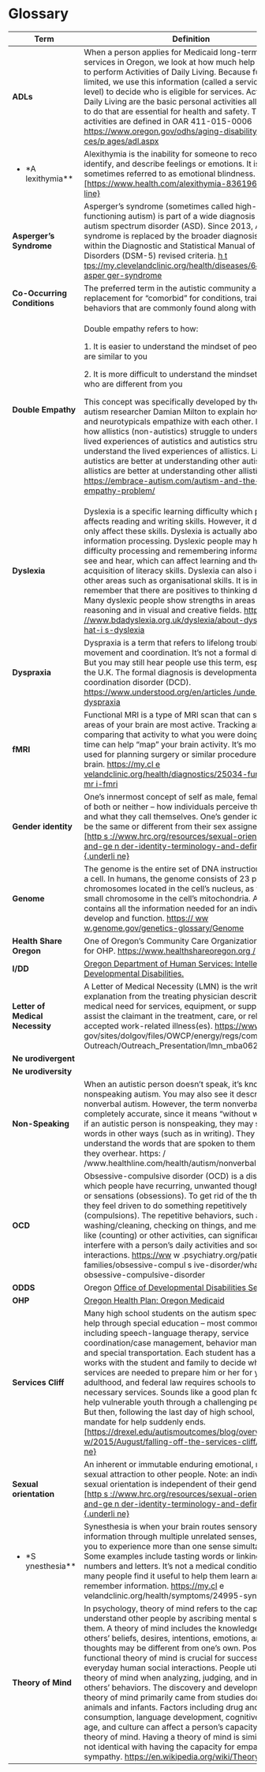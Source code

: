 # Glossary {#sec-glossary}

+---------------------------------+------------------------------------------------------------------------------------------------------------------------------------------------------------------------------------------------------------------------------------------------------------------------------------------------------------------------------------------------------------------------------------------------------------------------------------------------------------------------------------------------------------------------------------------------------------------------------------------------------------------------------------------------------------------------------------------------------------------------------------------------------------------------------------------------------------------------------------------------------------------------------------------------------+
| **Term**                        | **Definition**                                                                                                                                                                                                                                                                                                                                                                                                                                                                                                                                                                                                                                                                                                                                                                                                                                                                                       |
+=================================+======================================================================================================================================================================================================================================================================================================================================================================================================================================================================================================================================================================================================================================================================================================================================================================================================================================================================================================+
| **ADLs**                        | When a person applies for Medicaid long-term care services in Oregon, we look at how much help they need to perform Activities of Daily Living. Because funding is limited, we use this information (called a service priority level) to decide who is eligible for services. Activities of Daily Living are the basic personal activities all of us need to do that are essential for health and safety. These activities are defined in OAR 411-015-0006 [[https://www.oregon.gov/odhs/aging-disability-servi ces/p ages/adl.aspx]{.underline}](https://www.oregon%20.%20gov/odhs/aging-disability-services/pages/adl.aspx)                                                                                                                                                                                                                                                                        |
+---------------------------------+------------------------------------------------------------------------------------------------------------------------------------------------------------------------------------------------------------------------------------------------------------------------------------------------------------------------------------------------------------------------------------------------------------------------------------------------------------------------------------------------------------------------------------------------------------------------------------------------------------------------------------------------------------------------------------------------------------------------------------------------------------------------------------------------------------------------------------------------------------------------------------------------------+
| -   \*A lexithymia\*\*          | Alexithymia is the inability for someone to recognize, identify, and describe feelings or emotions. It is sometimes referred to as emotional blindness. [\[https://www.health.com/alexithymia-8361963\]{.unde r line}](https://www.health.com/alexithymia-8361963)                                                                                                                                                                                                                                                                                                                                                                                                                                                                                                                                                                                                                                   |
+---------------------------------+------------------------------------------------------------------------------------------------------------------------------------------------------------------------------------------------------------------------------------------------------------------------------------------------------------------------------------------------------------------------------------------------------------------------------------------------------------------------------------------------------------------------------------------------------------------------------------------------------------------------------------------------------------------------------------------------------------------------------------------------------------------------------------------------------------------------------------------------------------------------------------------------------+
| **Asperger's Syndrome**         | Asperger's syndrome (sometimes called high-functioning autism) is part of a wide diagnosis called autism spectrum disorder (ASD). Since 2013, Asperger's syndrome is replaced by the broader diagnosis of ASD within the Diagnostic and Statistical Manual of Mental Disorders (DSM-5) revised criteria. [[h t tps://my.clevelandclinic.org/health/diseases/6436- asper ger-syndrome]{.underline}](https://my.clevelan%20d%20clinic.org/health/diseases/6436-asperger-syndrome)                                                                                                                                                                                                                                                                                                                                                                                                                      |
+---------------------------------+------------------------------------------------------------------------------------------------------------------------------------------------------------------------------------------------------------------------------------------------------------------------------------------------------------------------------------------------------------------------------------------------------------------------------------------------------------------------------------------------------------------------------------------------------------------------------------------------------------------------------------------------------------------------------------------------------------------------------------------------------------------------------------------------------------------------------------------------------------------------------------------------------+
| **Co-Occurring Conditions**     | The preferred term in the autistic community as a replacement for "comorbid" for conditions, traits, and behaviors that are commonly found along with autism.                                                                                                                                                                                                                                                                                                                                                                                                                                                                                                                                                                                                                                                                                                                                        |
+---------------------------------+------------------------------------------------------------------------------------------------------------------------------------------------------------------------------------------------------------------------------------------------------------------------------------------------------------------------------------------------------------------------------------------------------------------------------------------------------------------------------------------------------------------------------------------------------------------------------------------------------------------------------------------------------------------------------------------------------------------------------------------------------------------------------------------------------------------------------------------------------------------------------------------------------+
| **Double Empathy**              | Double empathy refers to how:                                                                                                                                                                                                                                                                                                                                                                                                                                                                                                                                                                                                                                                                                                                                                                                                                                                                        |
|                                 |                                                                                                                                                                                                                                                                                                                                                                                                                                                                                                                                                                                                                                                                                                                                                                                                                                                                                                      |
|                                 | 1\. It is easier to understand the mindset of people who are similar to you                                                                                                                                                                                                                                                                                                                                                                                                                                                                                                                                                                                                                                                                                                                                                                                                                          |
|                                 |                                                                                                                                                                                                                                                                                                                                                                                                                                                                                                                                                                                                                                                                                                                                                                                                                                                                                                      |
|                                 | 2\. It is more difficult to understand the mindset of those who are different from you                                                                                                                                                                                                                                                                                                                                                                                                                                                                                                                                                                                                                                                                                                                                                                                                               |
|                                 |                                                                                                                                                                                                                                                                                                                                                                                                                                                                                                                                                                                                                                                                                                                                                                                                                                                                                                      |
|                                 | This concept was specifically developed by the autistic autism researcher Damian Milton to explain how autistics and neurotypicals empathize with each other. It explains how allistics (non-autistics) struggle to understand the lived experiences of autistics and autistics struggle to understand the lived experiences of allistics. Likewise, autistics are better at understanding other autistics and allistics are better at understanding other allistics. [[https://embrace-autism.com/autism-and-the-do uble- empathy-problem/]{.underline}](https://embrace%20-%20autism.com/autism-and-the-double-empathy-problem/)                                                                                                                                                                                                                                                                   |
+---------------------------------+------------------------------------------------------------------------------------------------------------------------------------------------------------------------------------------------------------------------------------------------------------------------------------------------------------------------------------------------------------------------------------------------------------------------------------------------------------------------------------------------------------------------------------------------------------------------------------------------------------------------------------------------------------------------------------------------------------------------------------------------------------------------------------------------------------------------------------------------------------------------------------------------------+
| **Dyslexia**                    | Dyslexia is a specific learning difficulty which primarily affects reading and writing skills. However, it does not only affect these skills. Dyslexia is actually about information processing. Dyslexic people may have difficulty processing and remembering information they see and hear, which can affect learning and the acquisition of literacy skills. Dyslexia can also impact on other areas such as organisational skills. It is important to remember that there are positives to thinking differently. Many dyslexic people show strengths in areas such as reasoning and in visual and creative fields. [[https : //www.bdadyslexia.org.uk/dyslexia/about-dyslexia/w hat-i s-dyslexia]{.underline}](https://www.bdadyslex%20i%20a.org.uk/dyslexia/about-dyslexia/what-is-dyslexia)                                                                                                   |
+---------------------------------+------------------------------------------------------------------------------------------------------------------------------------------------------------------------------------------------------------------------------------------------------------------------------------------------------------------------------------------------------------------------------------------------------------------------------------------------------------------------------------------------------------------------------------------------------------------------------------------------------------------------------------------------------------------------------------------------------------------------------------------------------------------------------------------------------------------------------------------------------------------------------------------------------+
| **Dyspraxia**                   | Dyspraxia is a term that refers to lifelong trouble with movement and coordination. It's not a formal diagnosis. But you may still hear people use this term, especially in the U.K. The formal diagnosis is developmental coordination disorder (DCD). [[https://www.understood.org/en/articles /unde rstanding-dyspraxia]{.underline}](https://www.%20u%20nderstood.org/en/articles/understanding-dyspraxia)                                                                                                                                                                                                                                                                                                                                                                                                                                                                                       |
+---------------------------------+------------------------------------------------------------------------------------------------------------------------------------------------------------------------------------------------------------------------------------------------------------------------------------------------------------------------------------------------------------------------------------------------------------------------------------------------------------------------------------------------------------------------------------------------------------------------------------------------------------------------------------------------------------------------------------------------------------------------------------------------------------------------------------------------------------------------------------------------------------------------------------------------------+
| **fMRI**                        | Functional MRI is a type of MRI scan that can show which areas of your brain are most active. Tracking and comparing that activity to what you were doing at the time can help "map" your brain activity. It's most often used for planning surgery or similar procedures in the brain. [[https://my.cl e velandclinic.org/health/diagnostics/25034-function al-mr i-fmri]{.underline}](https://my.clevelandclini%20c%20.org/health/diagnostics/25034-functional-mri-fmri)                                                                                                                                                                                                                                                                                                                                                                                                                           |
+---------------------------------+------------------------------------------------------------------------------------------------------------------------------------------------------------------------------------------------------------------------------------------------------------------------------------------------------------------------------------------------------------------------------------------------------------------------------------------------------------------------------------------------------------------------------------------------------------------------------------------------------------------------------------------------------------------------------------------------------------------------------------------------------------------------------------------------------------------------------------------------------------------------------------------------------+
| **Gender identity**             | One's innermost concept of self as male, female, a blend of both or neither -- how individuals perceive themselves and what they call themselves. One's gender identity can be the same or different from their sex assigned at birth. [\[http s ://www.hrc.org/resources/sexual-orientation-and-ge n der-identity-terminology-and-definitions\]{.underli ne}](https://www.hrc.org/resources/sexual-orientati%20o%20n-and-gender-identity-terminology-and-definitions)                                                                                                                                                                                                                                                                                                                                                                                                                               |
+---------------------------------+------------------------------------------------------------------------------------------------------------------------------------------------------------------------------------------------------------------------------------------------------------------------------------------------------------------------------------------------------------------------------------------------------------------------------------------------------------------------------------------------------------------------------------------------------------------------------------------------------------------------------------------------------------------------------------------------------------------------------------------------------------------------------------------------------------------------------------------------------------------------------------------------------+
| **Genome**                      | The genome is the entire set of DNA instructions found in a cell. In humans, the genome consists of 23 pairs of chromosomes located in the cell's nucleus, as well as a small chromosome in the cell's mitochondria. A genome contains all the information needed for an individual to develop and function. [[https:// ww w.genome.gov/genetics-glossary/Genome]{.underline}](https://www.genome.gov/genetics-glossary/Genome)                                                                                                                                                                                                                                                                                                                                                                                                                                                                      |
+---------------------------------+------------------------------------------------------------------------------------------------------------------------------------------------------------------------------------------------------------------------------------------------------------------------------------------------------------------------------------------------------------------------------------------------------------------------------------------------------------------------------------------------------------------------------------------------------------------------------------------------------------------------------------------------------------------------------------------------------------------------------------------------------------------------------------------------------------------------------------------------------------------------------------------------------+
| **Health Share Oregon**         | One of Oregon's Community Care Organizations (CCO) for OHP. [[https://www.healthshareoregon.org /]{.underline}](https://www.healthshareoregon.org/)                                                                                                                                                                                                                                                                                                                                                                                                                                                                                                                                                                                                                                                                                                                                                  |
+---------------------------------+------------------------------------------------------------------------------------------------------------------------------------------------------------------------------------------------------------------------------------------------------------------------------------------------------------------------------------------------------------------------------------------------------------------------------------------------------------------------------------------------------------------------------------------------------------------------------------------------------------------------------------------------------------------------------------------------------------------------------------------------------------------------------------------------------------------------------------------------------------------------------------------------------+
| **I/DD**                        | [[Oregon Department of Human Services: Intellectual and Developmental Disabilities.]{.underline}](h%20ttps://www.oregon.gov/odhs/idd/pages/default.aspx)                                                                                                                                                                                                                                                                                                                                                                                                                                                                                                                                                                                                                                                                                                                                             |
+---------------------------------+------------------------------------------------------------------------------------------------------------------------------------------------------------------------------------------------------------------------------------------------------------------------------------------------------------------------------------------------------------------------------------------------------------------------------------------------------------------------------------------------------------------------------------------------------------------------------------------------------------------------------------------------------------------------------------------------------------------------------------------------------------------------------------------------------------------------------------------------------------------------------------------------------+
| **Letter of Medical Necessity** | A Letter of Medical Necessity (LMN) is the written explanation from the treating physician describing the medical need for services, equipment, or supplies to assist the claimant in the treatment, care, or relief of their accepted work-related illness(es). <https://www.dol> . gov/sites/dolgov/files/OWCP/energy/regs/compliance / Outreach/Outreach_Presentation/lmn_mba06222022.pdf                                                                                                                                                                                                                                                                                                                                                                                                                                                                                                         |
+---------------------------------+------------------------------------------------------------------------------------------------------------------------------------------------------------------------------------------------------------------------------------------------------------------------------------------------------------------------------------------------------------------------------------------------------------------------------------------------------------------------------------------------------------------------------------------------------------------------------------------------------------------------------------------------------------------------------------------------------------------------------------------------------------------------------------------------------------------------------------------------------------------------------------------------------+
| **Ne urodivergent**             |                                                                                                                                                                                                                                                                                                                                                                                                                                                                                                                                                                                                                                                                                                                                                                                                                                                                                                      |
+---------------------------------+------------------------------------------------------------------------------------------------------------------------------------------------------------------------------------------------------------------------------------------------------------------------------------------------------------------------------------------------------------------------------------------------------------------------------------------------------------------------------------------------------------------------------------------------------------------------------------------------------------------------------------------------------------------------------------------------------------------------------------------------------------------------------------------------------------------------------------------------------------------------------------------------------+
| **Ne urodiversity**             |                                                                                                                                                                                                                                                                                                                                                                                                                                                                                                                                                                                                                                                                                                                                                                                                                                                                                                      |
+---------------------------------+------------------------------------------------------------------------------------------------------------------------------------------------------------------------------------------------------------------------------------------------------------------------------------------------------------------------------------------------------------------------------------------------------------------------------------------------------------------------------------------------------------------------------------------------------------------------------------------------------------------------------------------------------------------------------------------------------------------------------------------------------------------------------------------------------------------------------------------------------------------------------------------------------+
| **Non-Speaking**                | When an autistic person doesn't speak, it's known as nonspeaking autism. You may also see it described as nonverbal autism. However, the term nonverbal isn't completely accurate, since it means "without words. Even if an autistic person is nonspeaking, they may still use words in other ways (such as in writing). They may also understand the words that are spoken to them or that they overhear. https: / /www.healthline.com/health/autism/nonverbal-autism                                                                                                                                                                                                                                                                                                                                                                                                                              |
+---------------------------------+------------------------------------------------------------------------------------------------------------------------------------------------------------------------------------------------------------------------------------------------------------------------------------------------------------------------------------------------------------------------------------------------------------------------------------------------------------------------------------------------------------------------------------------------------------------------------------------------------------------------------------------------------------------------------------------------------------------------------------------------------------------------------------------------------------------------------------------------------------------------------------------------------+
| **OCD**                         | Obsessive-compulsive disorder (OCD) is a disorder in which people have recurring, unwanted thoughts, ideas or sensations (obsessions). To get rid of the thoughts, they feel driven to do something repetitively (compulsions). The repetitive behaviors, such as hand washing/cleaning, checking on things, and mental acts like (counting) or other activities, can significantly interfere with a person's daily activities and social interactions. <https://ww> w .psychiatry.org/patients-families/obsessive-compul s ive-disorder/what-is-obsessive-compulsive-disorder                                                                                                                                                                                                                                                                                                                       |
+---------------------------------+------------------------------------------------------------------------------------------------------------------------------------------------------------------------------------------------------------------------------------------------------------------------------------------------------------------------------------------------------------------------------------------------------------------------------------------------------------------------------------------------------------------------------------------------------------------------------------------------------------------------------------------------------------------------------------------------------------------------------------------------------------------------------------------------------------------------------------------------------------------------------------------------------+
| **ODDS**                        | Oregon [[Office of Developmental Disabilities Services]{.underline}](https://ww%20w%20.oregon.gov/odhs/agency/pages/odds.aspx?jump=true)                                                                                                                                                                                                                                                                                                                                                                                                                                                                                                                                                                                                                                                                                                                                                             |
+---------------------------------+------------------------------------------------------------------------------------------------------------------------------------------------------------------------------------------------------------------------------------------------------------------------------------------------------------------------------------------------------------------------------------------------------------------------------------------------------------------------------------------------------------------------------------------------------------------------------------------------------------------------------------------------------------------------------------------------------------------------------------------------------------------------------------------------------------------------------------------------------------------------------------------------------+
| **OHP**                         | [[Oregon Health Plan: Oregon Medicaid]{.underline}](h%20t%20tps://www.oregon.gov/oha/hsd/ohp/pages/index.aspx)                                                                                                                                                                                                                                                                                                                                                                                                                                                                                                                                                                                                                                                                                                                                                                                       |
+---------------------------------+------------------------------------------------------------------------------------------------------------------------------------------------------------------------------------------------------------------------------------------------------------------------------------------------------------------------------------------------------------------------------------------------------------------------------------------------------------------------------------------------------------------------------------------------------------------------------------------------------------------------------------------------------------------------------------------------------------------------------------------------------------------------------------------------------------------------------------------------------------------------------------------------------+
| **Services Cliff**              | Many high school students on the autism spectrum get help through special education -- most commonly including speech-language therapy, service coordination/case management, behavior management, and special transportation. Each student has a team that works with the student and family to decide which services are needed to prepare him or her for young adulthood, and federal law requires schools to offer the necessary services. Sounds like a good plan for how to help vulnerable youth through a challenging period of life. But then, following the last day of high school, the legal mandate for help suddenly ends. [\[https://drexel.edu/autismoutcomes/blog/overvi e w/2015/August/falling-off-the-services-cliff/\]{.un derli ne}](https://drexel.edu/autismoutcomes/blog/ov%20e%20rview/2015/August/falling-off-the-services-cliff/)                                        |
+---------------------------------+------------------------------------------------------------------------------------------------------------------------------------------------------------------------------------------------------------------------------------------------------------------------------------------------------------------------------------------------------------------------------------------------------------------------------------------------------------------------------------------------------------------------------------------------------------------------------------------------------------------------------------------------------------------------------------------------------------------------------------------------------------------------------------------------------------------------------------------------------------------------------------------------------+
| **Sexual orientation**          | An inherent or immutable enduring emotional, romantic or sexual attraction to other people. Note: an individual's sexual orientation is independent of their gender identity. [\[http s ://www.hrc.org/resources/sexual-orientation-and-ge n der-identity-terminology-and-definitions\]{.underli ne}](https://www.hrc.org/resources/sexual-orientati%20o%20n-and-gender-identity-terminology-and-definitions)                                                                                                                                                                                                                                                                                                                                                                                                                                                                                        |
+---------------------------------+------------------------------------------------------------------------------------------------------------------------------------------------------------------------------------------------------------------------------------------------------------------------------------------------------------------------------------------------------------------------------------------------------------------------------------------------------------------------------------------------------------------------------------------------------------------------------------------------------------------------------------------------------------------------------------------------------------------------------------------------------------------------------------------------------------------------------------------------------------------------------------------------------+
| -   \*S ynesthesia\*\*          | Synesthesia is when your brain routes sensory information through multiple unrelated senses, causing you to experience more than one sense simultaneously. Some examples include tasting words or linking colors to numbers and letters. It's not a medical condition, and many people find it useful to help them learn and remember information. <https://my.cl> e velandclinic.org/health/symptoms/24995-synesthesia                                                                                                                                                                                                                                                                                                                                                                                                                                                                              |
+---------------------------------+------------------------------------------------------------------------------------------------------------------------------------------------------------------------------------------------------------------------------------------------------------------------------------------------------------------------------------------------------------------------------------------------------------------------------------------------------------------------------------------------------------------------------------------------------------------------------------------------------------------------------------------------------------------------------------------------------------------------------------------------------------------------------------------------------------------------------------------------------------------------------------------------------+
| **Theory of Mind**              | In psychology, theory of mind refers to the capacity to understand other people by ascribing mental states to them. A theory of mind includes the knowledge that others' beliefs, desires, intentions, emotions, and thoughts may be different from one's own. Possessing a functional theory of mind is crucial for success in everyday human social interactions. People utilize a theory of mind when analyzing, judging, and inferring others' behaviors. The discovery and development of theory of mind primarily came from studies done with animals and infants. Factors including drug and alcohol consumption, language development, cognitive delays, age, and culture can affect a person's capacity to display theory of mind. Having a theory of mind is similar to but not identical with having the capacity for empathy or sympathy. <https://en.wikipedia.org/wiki/Theory_of_mind> |
+---------------------------------+------------------------------------------------------------------------------------------------------------------------------------------------------------------------------------------------------------------------------------------------------------------------------------------------------------------------------------------------------------------------------------------------------------------------------------------------------------------------------------------------------------------------------------------------------------------------------------------------------------------------------------------------------------------------------------------------------------------------------------------------------------------------------------------------------------------------------------------------------------------------------------------------------+

# 
